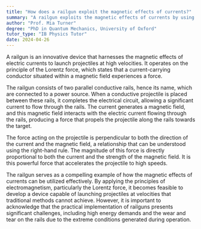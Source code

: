 ```yaml
---
title: "How does a railgun exploit the magnetic effects of currents?"
summary: "A railgun exploits the magnetic effects of currents by using the Lorentz force to propel a projectile at high speeds."
author: "Prof. Mia Turner"
degree: "PhD in Quantum Mechanics, University of Oxford"
tutor_type: "IB Physics Tutor"
date: 2024-04-26
---
```


A railgun is an innovative device that harnesses the magnetic effects of electric currents to launch projectiles at high velocities. It operates on the principle of the Lorentz force, which states that a current-carrying conductor situated within a magnetic field experiences a force.

The railgun consists of two parallel conductive rails, hence its name, which are connected to a power source. When a conductive projectile is placed between these rails, it completes the electrical circuit, allowing a significant current to flow through the rails. The current generates a magnetic field, and this magnetic field interacts with the electric current flowing through the rails, producing a force that propels the projectile along the rails towards the target.

The force acting on the projectile is perpendicular to both the direction of the current and the magnetic field, a relationship that can be understood using the right-hand rule. The magnitude of this force is directly proportional to both the current and the strength of the magnetic field. It is this powerful force that accelerates the projectile to high speeds.

The railgun serves as a compelling example of how the magnetic effects of currents can be utilized effectively. By applying the principles of electromagnetism, particularly the Lorentz force, it becomes feasible to develop a device capable of launching projectiles at velocities that traditional methods cannot achieve. However, it is important to acknowledge that the practical implementation of railguns presents significant challenges, including high energy demands and the wear and tear on the rails due to the extreme conditions generated during operation.
    